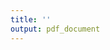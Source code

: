 ```yaml
---
title: ''
output: pdf_document
---
```


\begin{appendices}

\section{Conditional Maximum Likelihood Estimation}

\label{Sec:conditionalmaximumlike}

Instead of using the full likelihood we replace it with the conditional likelihood, conditioned on each individual being observed once. 

\begin{align}
\nonumber p(\mathcal{Y}|N,\boldsymbol{\beta},\mathcal{X}_{obs},\mathcal{X}_{mis};\boldsymbol{y}\ne \boldsymbol{0}) = & \frac{p(\mathcal{Y}|N,\boldsymbol{\beta},\mathcal{X}_{obs},\mathcal{X}_{mis})}{P(\boldsymbol{y}\ne \boldsymbol{0})} \\
= & \prod_{i=1}^N \frac{\prod_{j=1}^J \lambda_{ij}^{y_{ij}}(1-\lambda_{ij})^{1-y_{ij}}}{1-\prod_{j=1}^J(1-\lambda_{ij})}
\end{align}

The posterior distribution can therefore be written as

\begin{align}
\label{eqn:condposteriorderivevalues}
\nonumber p(N,\boldsymbol{\beta},\mathcal{X}_{mis}|\mathcal{Y},\mathcal{X}_{obs}) \propto &  \left[\prod_{i=1}^N \frac{\prod_{j=1}^J \lambda_{ij}^{y_{ij}}(1-\lambda_{ij})^{1-y_{ij}}}{1-\prod_{j=1}^J(1-\lambda_{ij})} \right] \times \left[ \prod_{i=1}^N \boldsymbol{g}(\boldsymbol{\theta_h}) \right] \times  \left[\frac{1}{N}\right] \\
\times & \left[ \prod_{j=1}^J \left(\frac{1}{2\pi}\right)^{H/2}|B|^{-1/2}e^{-\frac{1}{2}(\boldsymbol{b}-\boldsymbol{\beta_j})^T\boldsymbol{B}^{-1}(\boldsymbol{b}-\boldsymbol{\beta_j})}\right].
\end{align}

Instead of computing a MCMC sampler, we will instead compute the Maximum a posteriori (MAP) estimate for the coefficients, $\boldsymbol{\beta}_{MAP}$, using gradient ascent.  Then, this estimate can be plugged into a Horvitz-Thompson estimator to find the $N_{MAP}$.

Taking into consideration only the parts of the posterior that depend on $\boldsymbol{\beta}$, the log posterior is
\begin{align}
\nonumber \ln p(N,\boldsymbol{\beta},\mathcal{X}_{mis}|\mathcal{Y},\mathcal{X}_{obs}) \propto & -\frac{1}{2}\sum_{j=1}^J (b-\boldsymbol{\beta_j})^T B^{-1}(b-\boldsymbol{\beta_j}) \\
\nonumber + & \sum_{i=1}^N \sum_{j=1}^J y_{ij}\ln(\lambda_{ij}) + (1-y_{ij})\ln(1-\lambda_{ij}) \\ 
+  & \ln(1-\prod_{j=1}^J(1-\lambda_{ij}))
\end{align}

Taking the first derivative with respect to $\boldsymbol{\beta_j}$ gives the gradient

\begin{align}
\frac{\Delta \ln p(N,\boldsymbol{\beta},\mathcal{X}_{mis}|\mathcal{Y},\mathcal{X}_{obs})}{\Delta \boldsymbol{\beta_j}} = & \hspace{1px} B^{-1}(b-\boldsymbol{\beta_j}) + \sum_{i=1}^n \left(y_{ij}-\lambda_{ij}+\frac{\lambda_{ij}\prod_{j=1}^J(1-\lambda_{ij})}{1-\prod_{j=1}^J(1-\lambda_{ij})} \right)\boldsymbol{x_i}^T.
\end{align}

Notice in the equation above that only the observed data appears.  This convenience occurs due to the fact that E[$y_{ij}|\boldsymbol{y_i}= \boldsymbol{0}$] = 0 for all individuals \citep{alho_logistic_1990}.  Using the gradient, apply the gradient ascent algorithm until convergence to obtain $\boldsymbol{\beta}_{MAP}$.  


\section{Dirichlet Process of Mixture Normals}
\label{DPnormalmix}

The generative process for each observation's covariate is,

\begin{align}
\boldsymbol{x_i}|z_i \stackrel{ind}{\sim} & \text{ MVNormal}(\boldsymbol{\mu_k},\boldsymbol{\Sigma_k}) \hspace{5px} \text{for } i=1,...,N\\
z_i \stackrel{iid}{\sim} & \text{ Discrete}(\{1,2,...\},(\pi_1,\pi_2,...)) \hspace{5px} \text{for } i=1,...,N.
\end{align}

The probability density function of the covariates can be formally written as,

\begin{equation}
g(\boldsymbol{x}|\boldsymbol{\mu},\boldsymbol{\Sigma}) = \prod_{i=1}^N \prod_{k=1}^\infty \pi_k \text{ MVNormal}(\boldsymbol{x_i}|\boldsymbol{\mu_k},\boldsymbol{\Sigma_k})
\end{equation}

In order to have a fully Bayesian approach, we assign priors to the unknown parameters.

\begin{align}
\boldsymbol{\Sigma_k} \sim & \text{InvWishart}(\nu_{0},\boldsymbol{\Lambda_{0}^{-1}}) \\
\boldsymbol{\mu_k}|\boldsymbol{\Sigma_k} \sim & \text{ MVNormal}(\boldsymbol{\mu_{0}},\boldsymbol{\Sigma_k}/\kappa_{0}) \\
(\pi_1,\pi_2,...) \sim & SB(\alpha) \\
\alpha \sim & \text{ Gamma}(a_{\alpha},b_{\beta}),
\end{align}

where SB($\alpha$) is the stick breaking process \citep{dunson_nonparametric_2009}. While the problem is defined as having an infinite number of mixture components, we solve the finite-dimension problem with the number of mixtures truncated at an upper bound, $K^*$.  Because the stick breaking process orders the number of mixtures, as long as $K^*$ is set sufficently large, this construction approximates the infinite-dimensional problem.    The stick breaking prior can therefore be defined as $\pi_k = V_k \prod_{l<k}(1-V_l)$, where $V_1, ..., V_{K^*-1} \sim \text{Beta}(1,\alpha)$ and $V_{K^*}=1$.  

Using this generative scheme adds five additional sampling stages to the algorithm presented in section \ref{sec:CRwithCovariates}.

\begin{list}{}{}

\item[1)] Sample $z_i$ for $i=1,...,N$. The latent class label takes integer values from $1,...,K^*$.  To compute the probability of each latent class label for each $i$,

\begin{equation}
P(z_i=k) = \frac{\pi_k \text{ MVNormal}(\boldsymbol{x_i}|\boldsymbol{\mu_k},\boldsymbol{\Sigma_k})}{\sum_{l=1}^{K^*}\pi_l \text{ MVNormal}(\boldsymbol{x_i}|\boldsymbol{\mu_l},\boldsymbol{\Sigma_l})}.
\end{equation}

\item[2)] Sample $\boldsymbol{\Sigma_k}$ for $k=1,...,K^*$. Define $N_k=\sum_{i=1}1_{z_i=k}$ which is a count of the number of individuals in the population belonging to latent class, $k$.  Also, define the sufficient statistics, $\boldsymbol{\bar{x}_k}=\frac{1}{N_k}\sum_{i=1}^{N_k}\boldsymbol{x_{ik}}$ and $\boldsymbol{S_k} = \sum_{i=1}^{N_k}(\boldsymbol{x_{ik}}-\boldsymbol{\bar{x}_k})(\boldsymbol{x_{ik}}-\boldsymbol{\bar{x}_k})^T$.  Then,

\begin{equation}
\boldsymbol{\Sigma_k} \sim \text{InvWishart}(\nu_{N_k},\boldsymbol{\Lambda_{N_k}^{-1}}),
\end{equation}

where $\nu_{N_k} = \nu_{0}+N_k$ and $\boldsymbol{\Lambda_{N_k}}=\boldsymbol{\Lambda_{0}}+\boldsymbol{S_k}+\frac{\kappa_{0}N_k}{\kappa_{0}+N_k}(\boldsymbol{\bar{x}_k}-\boldsymbol{\mu_{0}})(\boldsymbol{\bar{x}_k}-\boldsymbol{\mu_{0}})^T$.

\item[3)] Sample $\boldsymbol{\mu_k|\Sigma_k}$ for $k=1,...,K^*$.  Using the same defined terms in the previous step,

\begin{equation}
\boldsymbol{\mu_k}|\boldsymbol{\Sigma_k} \sim \text{MVNormal}(\boldsymbol{\mu_{N_k}},\boldsymbol{\Sigma_k}/\kappa_{N_k} ),
\end{equation}

where $\boldsymbol{\mu_{N_k}}=\frac{\kappa_{0}}{\kappa_{0}+N_k}\boldsymbol{\mu_{0}} + \frac{N_k}{\kappa_{0}+N_k}\boldsymbol{\bar{x}_k} $ and $\kappa_{N_k}=\kappa_{0}+N_k$.

\item[4)] Sample $(\pi_1,\pi_2,...,\pi_{K^*})$ for $k=1,...,K^*$.  Begin by drawing a sample from each of the stochastic components,

\begin{equation}
 V_k \sim \text{ Beta}\left(1+N_k, \alpha+\sum_{l=k+1}^K N_l\right) \hspace{5px} \text{for } k=1,...,K^*-1.
\end{equation}

Set $V_{K*}=1$.  Then, $\pi_k = V_k\prod_{l<k}(1-V_l)$ for all $k=1,...,K^*$.

\item[5)] Sample $\alpha$.

\begin{equation}
  \alpha \sim \text{ Gamma}\left(a_\alpha + K^* -1, b_\alpha - \ln(\pi_{K^*}) \right).
\end{equation}

\end{list}


\section{LCMCR Model}
\label{LCMCRmodel}

This section summarizes the Bayesian Non-Parametric Latent-Class Capture-Recapture (LCMCR) derivation and explanations provided in \cite{manriquevallier_bayesian_2016}.
The LCMCR model is a framework for the capture-recapture (CR) problem that uses the Bayesian nonparametric latent-class model (NPLCM) proposed in \cite{dunson_nonparametric_2009} to model $f(\boldsymbol{y_i}|\theta)$.

In order to account for unobserved heterogeneity, each individual, $i$, is modeled such that they belong to a hidden, latent class, $z_i$, with probability $\pi_k$.  After determining a latent class, an individual is captured according to a Bernoulli distribution on list $j$ with probability, $\lambda_{jk}$. This is known as the latent-class model \citep{goodman_exploratory_1974}, and yields the probability mass function

\begin{equation}
\label{eqn:bernmix}
f(\boldsymbol{y_i}|\boldsymbol{\lambda,\pi}) = \sum_{k=1}^K \pi_k \prod_{j=1}^J \lambda_{jk}^{y_{ij}}(1-\lambda_{jk})^{1-y_{ij}},
\end{equation}

where $\boldsymbol{\pi}=(\pi_1,...,\pi_K)$ and $\boldsymbol{\lambda} = (\lambda_{jk})$ for $j=1,...,J$ and $k=1,...,K$.

Inserting \autoref{eqn:bernmix} into \autoref{eqn:jointlikelihoodequation1} yields the following likelihood equation

\begin{equation}
\label{eqn:LCMCRlikelihood}
p(\mathcal{Y}|\boldsymbol{\lambda},\boldsymbol{\pi},N)={N\choose n} \left[ \sum_{k=1}^K \pi_k \prod_{j=1}^J (1-\lambda_{jk}) \right]^{N-n} \times \prod_{i=1}^n \sum_{k=1}^K \pi_k \prod_{j=1}^J \lambda_{jk}^{y_{ij}}(1-\lambda_{jk})^{1-y_{ij}}.
\end{equation}

The number of latent classes is endogenized with the probability of belonging to each latent class, $\pi_k$, being drawn from a "stick-breaking" process \citep{sethuraman_constructive_1991}.  The parameter, $\alpha$, controls the amount of concentration of the probability mass.  In other words, larger values of $\alpha$ will lead to a larger number of relevant latent classes.  A Beta(1,1) prior distribution is placed on each of the $J \times K^*$ probabilities, and a Gamma($a,b$) prior is placed on $\alpha$.

The model can be summarized through the following hierarchical generative process

\begin{align} 
\nonumber y_{ij}|z_i & \sim \text{Bernoulli}(\lambda_{jz}) \hspace{10px} \text{for } j=1,...,J \text{ and } i=1,...,N\\  \nonumber
z_i & \sim \text{Discrete}(\{1,2,...\},(\pi_1,\pi_2,...)) \hspace{10px} \text{for } i=1,...,N \\ \nonumber
\lambda_{jk} & \sim \text{Beta}(1,1) \hspace{10px} \text{for } j=1,...,J \text{ and } k=1,2,... \\ \nonumber
(\pi_1,\pi_2,...) & \sim \text{SB}(\alpha) \\ 
\alpha & \sim \text{Gamma}(a,b).
\end{align}


\end{appendices}